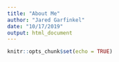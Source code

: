 ```yaml
---
title: "About Me"
author: "Jared Garfinkel"
date: "10/17/2019"
output: html_document
---
```


```r
knitr::opts_chunk$set(echo = TRUE)
```
